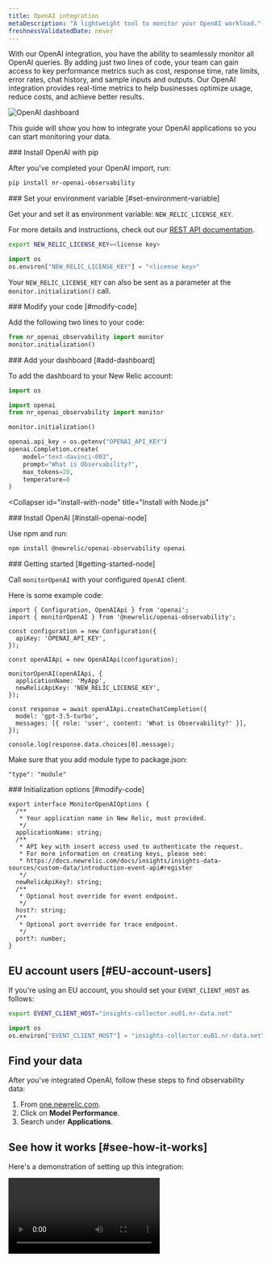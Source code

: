 ```yaml
---
title: OpenAI integration
metaDescription: "A lightweight tool to monitor your OpenAI workload."
freshnessValidatedDate: never
---
```



With our OpenAI integration, you have the ability to seamlessly monitor all OpenAI queries. By adding just two lines of code, your team can gain access to key performance metrics such as cost, response time, rate limits, error rates, chat history, and sample inputs and outputs. Our OpenAI integration provides real-time metrics to help businesses optimize usage, reduce costs, and achieve better results.

<img
  title="OpenAI dashboard"
  alt="OpenAI dashboard"
  src={modelperformancemonitoringOpenAIDashboard1}
/>

This guide will show you how to integrate your OpenAI applications so you can start monitoring your data.

<CollapserGroup>
  <Collapser 
    id="install-with-python" 
    title="Install for Python applications"
  >

<Steps>
<Step>
### Install OpenAI with pip

After you've completed your OpenAI import, run: 

```bash
pip install nr-openai-observability
```
</Step>
<Step>
### Set your environment variable [#set-environment-variable]

Get your <InlinePopover type="licenseKey" /> and set it as environment variable: `NEW_RELIC_LICENSE_KEY`. 

For more details and instructions, check out our [REST API documentation](/docs/apis/intro-apis/new-relic-api-keys/#license-key).

```bash
export NEW_RELIC_LICENSE_KEY=<license key>
```

```python
import os
os.environ["NEW_RELIC_LICENSE_KEY"] = "<license key>"
```

Your `NEW_RELIC_LICENSE_KEY` can also be sent as a parameter at the `monitor.initialization()` call.
</Step>

<Step>
### Modify your code [#modify-code]

Add the following two lines to your code:

```python
from nr_openai_observability import monitor
monitor.initialization()
```
</Step>
<Step>
### Add your dashboard [#add-dashboard]

To add the dashboard to your New Relic account:

```python
import os

import openai
from nr_openai_observability import monitor

monitor.initialization()

openai.api_key = os.getenv("OPENAI_API_KEY")
openai.Completion.create(
    model="text-davinci-003",
    prompt="What is Observability?",
    max_tokens=20,
    temperature=0 
)
```
</Step>
</Steps>
 </Collapser>


<Collapser 
    id="install-with-node" 
    title="Install with Node.js"
  >
<Steps>
<Step>
### Install OpenAI [#install-openai-node]

Use npm and run:

```bash
npm install @newrelic/openai-observability openai
```
</Step>
<Step>
### Getting started [#getting-started-node]

Call `monitorOpenAI` with your configured `OpenAI` client. 

Here is some example code:

```
import { Configuration, OpenAIApi } from 'openai';
import { monitorOpenAI } from '@newrelic/openai-observability';

const configuration = new Configuration({
  apiKey: 'OPENAI_API_KEY',
});

const openAIApi = new OpenAIApi(configuration);

monitorOpenAI(openAIApi, {
  applicationName: 'MyApp',
  newRelicApiKey: 'NEW_RELIC_LICENSE_KEY',
});

const response = await openAIApi.createChatCompletion({
  model: 'gpt-3.5-turbo',
  messages: [{ role: 'user', content: 'What is Observability?' }],
});

console.log(response.data.choices[0].message);
```

Make sure that you add module type to package.json:

```
"type": "module"
```
</Step>

<Step>
### Initialization options [#modify-code]

```
export interface MonitorOpenAIOptions {
  /**
   * Your application name in New Relic, must provided.
   */
  applicationName: string;
  /**
   * API key with insert access used to authenticate the request.
   * For more information on creating keys, please see:
   * https://docs.newrelic.com/docs/insights/insights-data-sources/custom-data/introduction-event-api#register
   */
  newRelicApiKey?: string;
  /**
   * Optional host override for event endpoint.
   */
  host?: string;
  /**
   * Optional port override for trace endpoint.
   */
  port?: number;
}
```
</Step>
</Steps>

</Collapser>
</CollapserGroup>

## EU account users [#EU-account-users]

If you're using an EU account, you should set your `EVENT_CLIENT_HOST` as follows:

```bash
export EVENT_CLIENT_HOST="insights-collector.eu01.nr-data.net"
```

```python
import os
os.environ["EVENT_CLIENT_HOST"] = "insights-collector.eu01.nr-data.net"
```
## Find your data

After you've integrated OpenAI, follow these steps to find observability data:

1. From [one.newrelic.com](https://one.newrelic.com).
2. Click on **Model Performance**.
3. Search under **Applications**.

## See how it works [#see-how-it-works]

Here's a demonstration of setting up this integration: 

<Video
  type="wistia"
  id="dz28h83owk"
/>